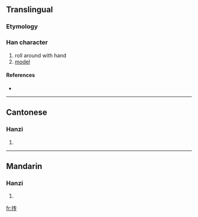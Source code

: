 {{also|摶}}
==Translingual==

===Etymology===
{{Han simp|摶|f=專|t=专}}

===Han character===
{{Han char|rn=64|rad=手|as=04|sn=7|four=|canj=手手弓戈 (QQNI)}}

# roll around with hand
# [[model]]

====References====
* {{Han ref|kx=0422.121|hdz=31834.020|uh=629F|ud=25247}}

----

==Cantonese==

===Hanzi===
{{yue-hanzi|jyut=|y=tyun4|tra=摶}}

# {{defn|Cantonese}}

----

==Mandarin==

===Hanzi===
{{cmn-hanzi|tra=摶|pin=[[tuán]] ([[tuan2]])|wg=t'uan<sup>2</sup>}}

# {{defn|Mandarin}}

[[fr:抟]]